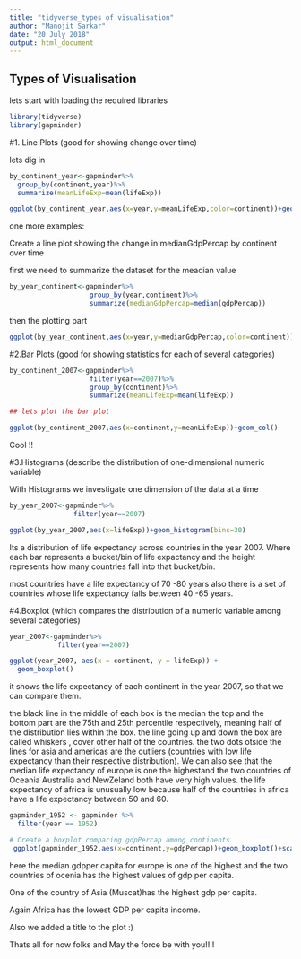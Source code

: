 ```yaml
---
title: "tidyverse_types of visualisation"
author: "Manojit Sarkar"
date: "20 July 2018"
output: html_document
---
```




## Types of Visualisation

lets start with loading the required libraries

```r
library(tidyverse)
library(gapminder)
```



#1. Line Plots (good for showing change over time)

lets dig in 

```r
by_continent_year<-gapminder%>%
  group_by(continent,year)%>%
  summarize(meanLifeExp=mean(lifeExp))

```

```r
ggplot(by_continent_year,aes(x=year,y=meanLifeExp,color=continent))+geom_line()+expand_limits(y=0)
```

one more examples:

Create a line plot showing the change in medianGdpPercap by continent over time

first we need to summarize the dataset for the meadian value

```r
by_year_continent<-gapminder%>%
                    group_by(year,continent)%>%
                    summarize(medianGdpPercap=median(gdpPercap))
```

then the plotting part 

```r
ggplot(by_year_continent,aes(x=year,y=medianGdpPercap,color=continent))+geom_line()+expand_limits(y=0)
```



#2.Bar Plots (good for showing statistics for each of several categories)


```r
by_continent_2007<-gapminder%>%
                    filter(year==2007)%>%
                    group_by(continent)%>%
                    summarize(meanLifeExp=mean(lifeExp))

## lets plot the bar plot

ggplot(by_continent_2007,aes(x=continent,y=meanLifeExp))+geom_col()

```

Cool !!

#3.Histograms (describe the distribution of one-dimensional numeric variable)

With Histograms we investigate one dimension of the data at a time 


```r
by_year_2007<-gapminder%>%
                filter(year==2007)

ggplot(by_year_2007,aes(x=lifeExp))+geom_histogram(bins=30)
```


Its a distribution of life expectancy across countries in the year 2007. Where each bar represents a bucket/bin of life expactancy and the height represents how many countries fall into that bucket/bin.

most countries have a life expectancy of 70 -80 years also there is a set of countries whose life expectancy falls between 40 -65 years.


#4.Boxplot (which compares the distribution of a numeric variable among several categories)


```r
year_2007<-gapminder%>%
            filter(year==2007)

ggplot(year_2007, aes(x = continent, y = lifeExp)) +
  geom_boxplot()
```

it shows the life expectancy of each continent in the year 2007, so that we can compare them.

the black line in the middle of each box is the median 
the top and the bottom part are the 75th and 25th percentile respectively, meaning half of the distribution lies within the box. 
the line going up and down the box are called whiskers , cover other half of the countries. 
the two dots otside the lines for asia and americas are the outliers (countries with low life expectancy than their respective distribution). 
We can also see that the median life expectancy of europe is one the highestand the two countries of Oceania Australia and NewZeland both have very high values.
the life expectancy of africa is unusually low because half of the countries in africa have a life expectancy between 50 and 60.



```r
gapminder_1952 <- gapminder %>%
  filter(year == 1952)

# Create a boxplot comparing gdpPercap among continents
 ggplot(gapminder_1952,aes(x=continent,y=gdpPercap))+geom_boxplot()+scale_y_log10()+ggtitle(("Comparing gdpPercap among continents"))
```

here the median gdpper capita for europe is one of the highest and the two countries of ocenia has the highest values of gdp per capita.

One of the country of Asia (Muscat)has the highest gdp per capita. 

Again Africa  has the lowest GDP per capita income.

Also we added a title to the plot :)

Thats all for now folks and May the force be with you!!!! 